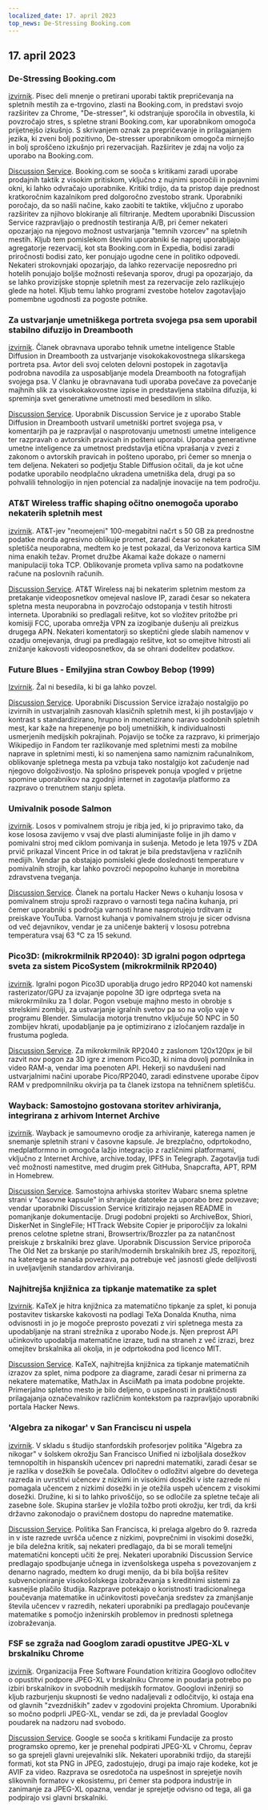 ```yaml
---
localized_date: 17. april 2023
top_news: De-Stressing Booking.com
---
```




<CallToAction />

<Steps>

## 17. april 2023

### De-Stressing Booking.com

[izvirnik](https://www.alexcharlton.co/projects/booking-com-de-stresser).
Pisec deli mnenje o pretirani uporabi taktik prepričevanja na spletnih mestih za e-trgovino, zlasti na Booking.com, in predstavi svojo razširitev za Chrome, "De-stresser", ki odstranjuje sporočila in obvestila, ki povzročajo stres, s spletne strani Booking.com, kar uporabnikom omogoča prijetnejšo izkušnjo. S skrivanjem oznak za prepričevanje in prilagajanjem jezika, ki zveni bolj pozitivno, De-stresser uporabnikom omogoča mirnejšo in bolj sproščeno izkušnjo pri rezervacijah. Razširitev je zdaj na voljo za uporabo na Booking.com.

[Discussion Service](http://news.ycombinator.com/item?id=35590734).
Booking.com se sooča s kritikami zaradi uporabe prodajnih taktik z visokim pritiskom, vključno z nujnimi sporočili in pojavnimi okni, ki lahko odvračajo uporabnike. Kritiki trdijo, da ta pristop daje prednost kratkoročnim kazalnikom pred dolgoročno zvestobo strank. Uporabniki poročajo, da so našli načine, kako zaobiti te taktike, vključno z uporabo razširitev za njihovo blokiranje ali filtriranje. Medtem uporabniki Discussion Service razpravljajo o prednostih testiranja A/B, pri čemer nekateri opozarjajo na njegovo možnost ustvarjanja "temnih vzorcev" na spletnih mestih. Kljub tem pomislekom številni uporabniki še naprej uporabljajo agregatorje rezervacij, kot sta Booking.com in Expedia, bodisi zaradi priročnosti bodisi zato, ker ponujajo ugodne cene in politiko odpovedi. Nekateri strokovnjaki opozarjajo, da lahko rezervacije neposredno pri hotelih ponujajo boljše možnosti reševanja sporov, drugi pa opozarjajo, da se lahko provizijske stopnje spletnih mest za rezervacije zelo razlikujejo glede na hotel. Kljub temu lahko programi zvestobe hotelov zagotavljajo pomembne ugodnosti za pogoste potnike.

### Za ustvarjanje umetniškega portreta svojega psa sem uporabil stabilno difuzijo in Dreambooth

[izvirnik](https://www.shruggingface.com/blog/how-i-used-stable-diffusion-and-dreambooth-to-create-a-painted-portrait-of-my-dog).
Članek obravnava uporabo tehnik umetne inteligence Stable Diffusion in Dreambooth za ustvarjanje visokokakovostnega slikarskega portreta psa. Avtor deli svoj celoten delovni postopek in zagotavlja podrobna navodila za usposabljanje modela Dreambooth na fotografijah svojega psa. V članku je obravnavana tudi uporaba povečave za povečanje majhnih slik za visokokakovostne izpise in predstavljena stabilna difuzija, ki spreminja svet generativne umetnosti med besedilom in sliko.

[Discussion Service](http://news.ycombinator.com/item?id=35592847).
Uporabnik Discussion Service je z uporabo Stable Diffusion in Dreambooth ustvaril umetniški portret svojega psa, v komentarjih pa je razpravljal o nasprotovanju umetnosti umetne inteligence ter razpravah o avtorskih pravicah in pošteni uporabi. Uporaba generativne umetne inteligence za umetnost predstavlja etična vprašanja v zvezi z zakonom o avtorskih pravicah in pošteno uporabo, pri čemer so mnenja o tem deljena. Nekateri so podjetju Stable Diffusion očitali, da je kot učne podatke uporabilo neodplačno ukradena umetniška dela, drugi pa so pohvalili tehnologijo in njen potencial za nadaljnje inovacije na tem področju.

### AT&T Wireless traffic shaping očitno onemogoča uporabo nekaterih spletnih mest

[izvirnik](https://adriano.fyi/post/2023/2023-04-16-att-traffic-shaping-makes-websites-unusable/).
AT&T-jev "neomejeni" 100-megabitni načrt s 50 GB za prednostne podatke morda agresivno oblikuje promet, zaradi česar so nekatera spletišča neuporabna, medtem ko je test pokazal, da Verizonova kartica SIM nima enakih težav. Promet družbe Akamai kaže dokaze o namerni manipulaciji toka TCP. Oblikovanje prometa vpliva samo na podatkovne račune na poslovnih računih.

[Discussion Service](http://news.ycombinator.com/item?id=35592607).
AT&T Wireless naj bi nekaterim spletnim mestom za pretakanje videoposnetkov omejeval naslove IP, zaradi česar so nekatera spletna mesta neuporabna in povzročajo odstopanja v testih hitrosti interneta. Uporabniki so predlagali rešitve, kot so vložitev pritožbe pri komisiji FCC, uporaba omrežja VPN za izogibanje dušenju ali preizkus drugega APN. Nekateri komentatorji so skeptični glede slabih namenov v ozadju omejevanja, drugi pa predlagajo rešitve, kot so omejitve hitrosti ali znižanje kakovosti videoposnetkov, da se ohrani dodelitev podatkov.

### Future Blues - Emilyjina stran Cowboy Bebop (1999)

[Izvirnik](https://futureblues.com/).
Žal ni besedila, ki bi ga lahko povzel.

[Discussion Service](http://news.ycombinator.com/item?id=35589124).
Uporabniki Discussion Service izražajo nostalgijo po izvirnih in ustvarjalnih zasnovah klasičnih spletnih mest, ki jih postavljajo v kontrast s standardizirano, hrupno in monetizirano naravo sodobnih spletnih mest, kar kaže na hrepenenje po bolj umetniških, k individualnosti usmerjenih medijskih pokrajinah. Pojavijo se točke za razpravo, ki primerjajo Wikipedijo in Fandom ter razlikovanje med spletnimi mesti za mobilne naprave in spletnimi mesti, ki so namenjena samo namiznim računalnikom, oblikovanje spletnega mesta pa vzbuja tako nostalgijo kot začudenje nad njegovo dolgoživostjo. Na splošno prispevek ponuja vpogled v prijetne spomine uporabnikov na zgodnji internet in zagotavlja platformo za razpravo o trenutnem stanju spleta.

### Umivalnik posode Salmon

[izvirnik](https://en.wikipedia.org/wiki/Dishwasher_salmon).
Losos v pomivalnem stroju je ribja jed, ki jo pripravimo tako, da kose lososa zavijemo v vsaj dve plasti aluminijaste folije in jih damo v pomivalni stroj med ciklom pomivanja in sušenja. Metodo je leta 1975 v ZDA prvič prikazal Vincent Price in od takrat je bila predstavljena v različnih medijih. Vendar pa obstajajo pomisleki glede doslednosti temperature v pomivalnih strojih, kar lahko povzroči nepopolno kuhanje in morebitna zdravstvena tveganja.

[Discussion Service](http://news.ycombinator.com/item?id=35586683).
Članek na portalu Hacker News o kuhanju lososa v pomivalnem stroju sproži razpravo o varnosti tega načina kuhanja, pri čemer uporabniki s področja varnosti hrane nasprotujejo trditvam iz preiskave YouTuba. Varnost kuhanja v pomivalnem stroju je sicer odvisna od več dejavnikov, vendar je za uničenje bakterij v lososu potrebna temperatura vsaj 63 °C za 15 sekund.

### Pico3D: (mikrokrmilnik RP2040): 3D igralni pogon odprtega sveta za sistem PicoSystem (mikrokrmilnik RP2040)

[izvirnik](https://github.com/bernhardstrobl/Pico3D).
Igralni pogon Pico3D uporablja drugo jedro RP2040 kot namenski rasterizator/GPU za izvajanje popolne 3D igre odprtega sveta na mikrokrmilniku za 1 dolar. Pogon vsebuje majhno mesto in obrobje s strelskimi zombiji, za ustvarjanje igralnih svetov pa so na voljo vaje v programu Blender. Simulacija motorja trenutno vključuje 50 NPC in 50 zombijev hkrati, upodabljanje pa je optimizirano z izločanjem razdalje in frustuma pogleda.

[Discussion Service](http://news.ycombinator.com/item?id=35589172).
Za mikrokrmilnik RP2040 z zaslonom 120x120px je bil razvit nov pogon za 3D igre z imenom Pico3D, ki nima dovolj pomnilnika in video RAM-a, vendar ima poenoten API. Hekerji so navdušeni nad ustvarjalnimi načini uporabe Pico/RP2040, zaradi edinstvene uporabe čipov RAM v predpomnilniku okvirja pa ta članek izstopa na tehničnem spletišču.

### Wayback: Samostojno gostovana storitev arhiviranja, integrirana z arhivom Internet Archive

[izvirnik](https://github.com/wabarc/wayback).
Wayback je samoumevno orodje za arhiviranje, katerega namen je snemanje spletnih strani v časovne kapsule. Je brezplačno, odprtokodno, medplatformno in omogoča lažjo integracijo z različnimi platformami, vključno z Internet Archive, archive.today, IPFS in Telegraph. Zagotavlja tudi več možnosti namestitve, med drugim prek GitHuba, Snapcrafta, APT, RPM in Homebrew.

[Discussion Service](http://news.ycombinator.com/item?id=35586845).
Samostojna arhivska storitev Wabarc snema spletne strani v "časovne kapsule" in shranjuje datoteke za uporabo brez povezave; vendar uporabniki Discussion Service kritizirajo nejasen README in pomanjkanje dokumentacije. Drugi podobni projekti so ArchiveBox, Shiori, DiskerNet in SingleFile; HTTrack Website Copier je priporočljiv za lokalni prenos celotne spletne strani, Browsertrix/Brozzler pa za natančnost preiskuje z brskalniki brez glave. Uporabnik Discussion Service priporoča The Old Net za brskanje po starih/modernih brskalnikih brez JS, repozitorij, na katerega se nanaša povezava, pa potrebuje več jasnosti glede delljivosti in uveljavljenih standardov arhiviranja.

### Najhitrejša knjižnica za tipkanje matematike za splet

[Izvirnik](https://katex.org/).
KaTeX je hitra knjižnica za matematično tipkanje za splet, ki ponuja postavitev tiskarske kakovosti na podlagi TeXa Donalda Knutha, nima odvisnosti in jo je mogoče preprosto povezati z viri spletnega mesta za upodabljanje na strani strežnika z uporabo Node.js. Njen preprost API učinkovito upodablja matematične izraze, tudi na straneh z več izrazi, brez omejitev brskalnika ali okolja, in je odprtokodna pod licenco MIT.

[Discussion Service](http://news.ycombinator.com/item?id=35588985).
KaTeX, najhitrejša knjižnica za tipkanje matematičnih izrazov za splet, nima podpore za diagrame, zaradi česar ni primerna za nekatere matematike, MathJax in AsciiMath pa imata podobne projekte. Primerjalno spletno mesto je bilo deljeno, o uspešnosti in praktičnosti prilagajanja označevalnikov različnim kontekstom pa razpravljajo uporabniki portala Hacker News.

### 'Algebra za nikogar' v San Franciscu ni uspela

[izvirnik](https://www.joannejacobs.com/post/algebra-for-none-fails-in-san-francisco).
V skladu s študijo stanfordskih profesorjev politika "Algebra za nikogar" v šolskem okrožju San Francisco Unified ni izboljšala dosežkov temnopoltih in hispanskih učencev pri napredni matematiki, zaradi česar se je razlika v dosežkih še povečala. Odločitev o odložitvi algebre do devetega razreda in uvrstitvi učencev z nizkimi in visokimi dosežki v iste razrede ni pomagala učencem z nizkimi dosežki in je otežila uspeh učencem z visokimi dosežki. Družine, ki si to lahko privoščijo, so se odločile za spletne tečaje ali zasebne šole. Skupina staršev je vložila tožbo proti okrožju, ker trdi, da krši državno zakonodajo o pravičnem dostopu do napredne matematike.

[Discussion Service](http://news.ycombinator.com/item?id=35595026).
Politika San Francisca, ki prelaga algebro do 9. razreda in v iste razrede uvršča učence z nizkimi, povprečnimi in visokimi dosežki, je bila deležna kritik, saj nekateri predlagajo, da bi se morali temeljni matematični koncepti učiti že prej. Nekateri uporabniki Discussion Service predlagajo spodbujanje učnega in izvenšolskega uspeha s povezovanjem z denarno nagrado, medtem ko drugi menijo, da bi bila boljša rešitev subvencioniranje visokošolskega izobraževanja s kreditnimi sistemi za kasnejše plačilo študija. Razprave potekajo o koristnosti tradicionalnega poučevanja matematike in učinkovitosti povečanja sredstev za zmanjšanje števila učencev v razredih, nekateri uporabniki pa predlagajo poučevanje matematike s pomočjo inženirskih problemov in prednosti spletnega izobraževanja.

### FSF se zgraža nad Googlom zaradi opustitve JPEG-XL v brskalniku Chrome

[izvirnik](https://www.phoronix.com/news/FSF-Slams-Google-JPEG-XL).
Organizacija Free Software Foundation kritizira Googlovo odločitev o opustitvi podpore JPEG-XL v brskalniku Chrome in poudarja potrebo po izbiri brskalnikov in svobodnih medijskih formatov. Googlovi inženirji so kljub razburjenju skupnosti še vedno nadaljevali z odločitvijo, ki ostaja ena od glavnih "zvezdniških" zadev v zgodovini projekta Chromium. Uporabniki so močno podprli JPEG-XL, vendar se zdi, da je prevladal Googlov poudarek na nadzoru nad svobodo.

[Discussion Service](http://news.ycombinator.com/item?id=35589179).
Google se sooča s kritikami Fundacije za prosto programsko opremo, ker je prenehal podpirati JPEG-XL v Chromu, čeprav so ga sprejeli glavni urejevalniki slik. Nekateri uporabniki trdijo, da starejši formati, kot sta PNG in JPEG, zadostujejo, drugi pa imajo raje kodeke, kot je AVIF za video. Razprava se osredotoča na uspešnost in sprejetje novih slikovnih formatov v ekosistemu, pri čemer sta podpora industrije in zanimanje za JPEG-XL opazna, vendar je sprejetje odvisno od tega, ali ga podpirajo vsi glavni brskalniki.

</Steps>
